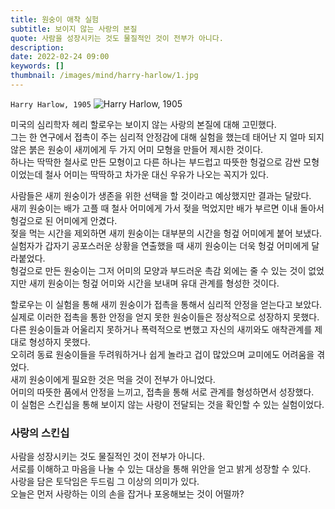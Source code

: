 ```yaml
---
title: 원숭이 애착 실험
subtitle: 보이지 않는 사랑의 본질
quote: 사람을 성장시키는 것도 물질적인 것이 전부가 아니다.
description: 
date: 2022-02-24 09:00
keywords: []
thumbnail: /images/mind/harry-harlow/1.jpg
---
```


`Harry Harlow, 1905`
![Harry Harlow, 1905](/images/mind/harry-harlow/1.jpg)

미국의 심리학자 헤리 할로우는 보이지 않는 사랑의 본질에 대해 고민했다.  
그는 한 연구에서 접촉이 주는 심리적 안정감에 대해 실험을 했는데 태어난 지 얼마 되지 않은 붉은 원숭이 새끼에게 두 가지 어미 모형을 만들어 제시한 것이다.  
하나는 딱딱한 철사로 만든 모형이고 다른 하나는 부드럽고 따뜻한 헝겊으로 감싼 모형이었는데 철사 어미는 딱딱하고 차가운 대신 우유가 나오는 꼭지가 있다.

사람들은 새끼 원숭이가 생존을 위한 선택을 할 것이라고 예상했지만 결과는 달랐다.  
새끼 원숭이는 배가 고플 때 철사 어미에게 가서 젖을 먹었지만 배가 부르면 이내 돌아서 헝겊으로 된 어미에게 안겼다.  
젖을 먹는 시간을 제외하면 새끼 원숭이는 대부분의 시간을 헝겊 어미에게 붙어 보냈다.  
실험자가 갑자기 공포스러운 상황을 연출했을 때 새끼 원숭이는 더욱 헝겊 어미에게 달라붙었다.  
헝겊으로 만든 원숭이는 그저 어미의 모양과 부드러운 촉감 외에는 줄 수 있는 것이 없었지만 새끼 원숭이는 헝겊 어미와 시간을 보내며 유대 관계를 형성한 것이다.

할로우는 이 실험을 통해 새끼 원숭이가 접촉을 통해서 심리적 안정을 얻는다고 보았다.  
실제로 이러한 접촉을 통한 안정을 얻지 못한 원숭이들은 정상적으로 성장하지 못했다.  
다른 원숭이들과 어울리지 못하거나 폭력적으로 변했고 자신의 새끼와도 애착관계를 제대로 형성하지 못했다.  
오히려 동료 원숭이들을 두려워하거나 쉽게 놀라고 겁이 많았으며 교미에도 어려움을 겪었다.  
새끼 원숭이에게 필요한 것은 먹을 것이 전부가 아니었다.  
어미의 따뜻한 품에서 안정을 느끼고, 접촉을 통해 서로 관계를 형성하면서 성장했다.  
이 실험은 스킨십을 통해 보이지 않는 사랑이 전달되는 것을 확인할 수 있는 실험이었다.

### 사랑의 스킨십

사람을 성장시키는 것도 물질적인 것이 전부가 아니다.  
서로를 이해하고 마음을 나눌 수 있는 대상을 통해 위안을 얻고 밝게 성장할 수 있다.  
사랑을 담은 토닥임은 두드림 그 이상의 의미가 있다.  
오늘은 먼저 사랑하는 이의 손을 잡거나 포옹해보는 것이 어떨까?